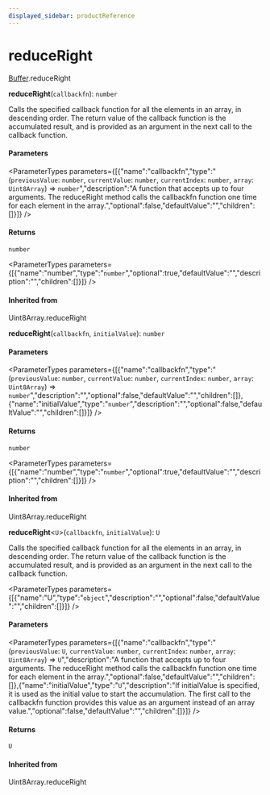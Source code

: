 ```yaml
---
displayed_sidebar: productReference
---
```



# reduceRight

[Buffer](../../interfaces/Buffer.mdx).reduceRight

**reduceRight**(`callbackfn`): `number`

Calls the specified callback function for all the elements in an array, in descending order.
The return value of the callback function is the accumulated result, and is provided as an
argument in the next call to the callback function.

#### Parameters

<ParameterTypes parameters={[{"name":"callbackfn","type":"(`previousValue`: `number`, `currentValue`: `number`, `currentIndex`: `number`, `array`: `Uint8Array`) => `number`","description":"A function that accepts up to four arguments. The reduceRight method calls the callbackfn function one time for each element in the array.","optional":false,"defaultValue":"","children":[]}]} />

#### Returns

`number`

<ParameterTypes parameters={[{"name":"number","type":"`number`","optional":true,"defaultValue":"","description":"","children":[]}]} />

#### Inherited from

Uint8Array.reduceRight

**reduceRight**(`callbackfn`, `initialValue`): `number`

#### Parameters

<ParameterTypes parameters={[{"name":"callbackfn","type":"(`previousValue`: `number`, `currentValue`: `number`, `currentIndex`: `number`, `array`: `Uint8Array`) => `number`","description":"","optional":false,"defaultValue":"","children":[]},{"name":"initialValue","type":"`number`","description":"","optional":false,"defaultValue":"","children":[]}]} />

#### Returns

`number`

<ParameterTypes parameters={[{"name":"number","type":"`number`","optional":true,"defaultValue":"","description":"","children":[]}]} />

#### Inherited from

Uint8Array.reduceRight

**reduceRight**<`U`\>(`callbackfn`, `initialValue`): `U`

Calls the specified callback function for all the elements in an array, in descending order.
The return value of the callback function is the accumulated result, and is provided as an
argument in the next call to the callback function.

<ParameterTypes parameters={[{"name":"U","type":"`object`","description":"","optional":false,"defaultValue":"","children":[]}]} />

#### Parameters

<ParameterTypes parameters={[{"name":"callbackfn","type":"(`previousValue`: `U`, `currentValue`: `number`, `currentIndex`: `number`, `array`: `Uint8Array`) => `U`","description":"A function that accepts up to four arguments. The reduceRight method calls the callbackfn function one time for each element in the array.","optional":false,"defaultValue":"","children":[]},{"name":"initialValue","type":"`U`","description":"If initialValue is specified, it is used as the initial value to start the accumulation. The first call to the callbackfn function provides this value as an argument instead of an array value.","optional":false,"defaultValue":"","children":[]}]} />

#### Returns

`U`

<ParameterTypes parameters={[]} />

#### Inherited from

Uint8Array.reduceRight

